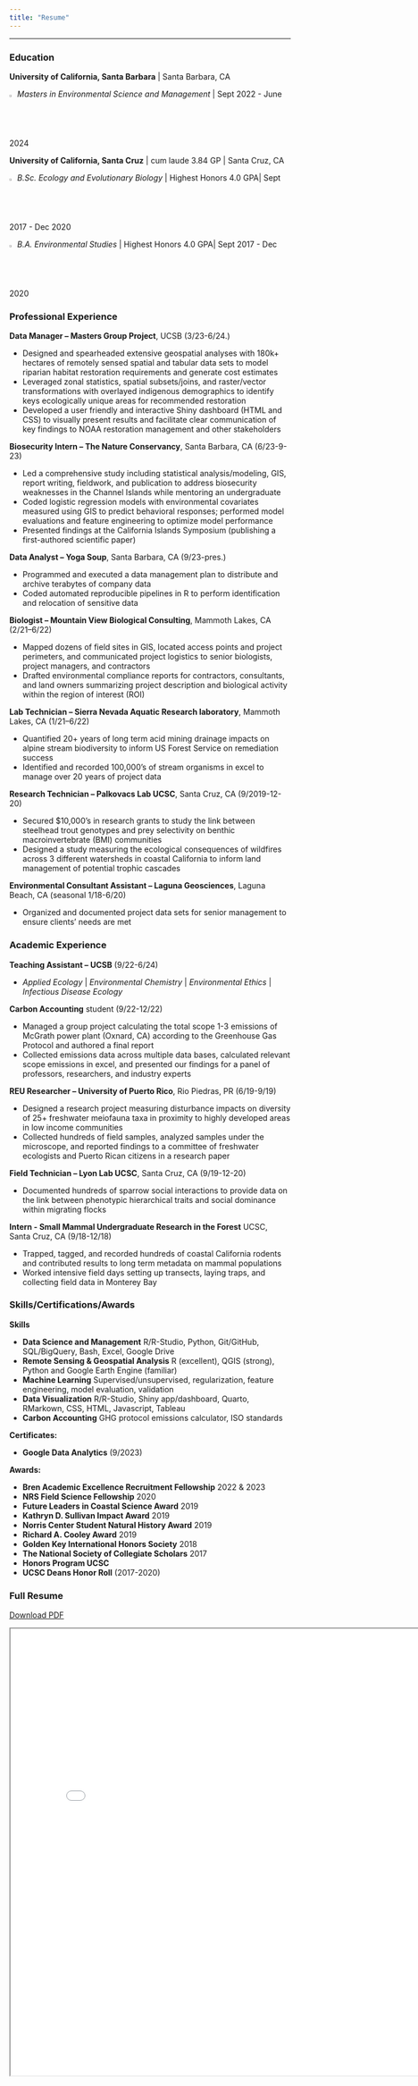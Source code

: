```yaml
---
title: "Resume"
---
```


<hr class="custom-line">

::: panel-tabset
### Education

**University of California, Santa Barbara** \| Santa Barbara, CA

![](images/cap2.svg){width="2%"} *Masters in Environmental Science and Management* \| Sept 2022 - June 2024

**University of California, Santa Cruz** \| cum laude 3.84 GP \| Santa Cruz, CA

![](images/cap2.svg){width="2%"} *B.Sc. Ecology and Evolutionary Biology* \| Highest Honors 4.0 GPA\| Sept 2017 - Dec 2020

![](images/cap2.svg){width="2%"} *B.A. Environmental Studies* \| Highest Honors 4.0 GPA\| Sept 2017 - Dec 2020

### Professional Experience

**Data Manager -- Masters Group Project**, UCSB (3/23-6/24.)

-   Designed and spearheaded extensive geospatial analyses with 180k+ hectares of remotely sensed spatial and tabular data sets to model riparian habitat restoration requirements and generate cost estimates 
-   Leveraged zonal statistics, spatial subsets/joins, and raster/vector transformations with overlayed indigenous demographics to identify keys ecologically unique areas for recommended restoration    
-   Developed a user friendly and interactive Shiny dashboard (HTML and CSS) to visually present results and facilitate clear communication of key findings to NOAA restoration management and other stakeholders

**Biosecurity Intern -- The Nature Conservancy**, Santa Barbara, CA (6/23-9-23)

-   Led a comprehensive study including statistical analysis/modeling, GIS, report writing, fieldwork, and publication to address biosecurity weaknesses in the Channel Islands while mentoring an undergraduate
-   Coded logistic regression models with environmental covariates measured using GIS to predict behavioral responses; performed model evaluations and feature engineering to optimize model performance 
-   Presented findings at the California Islands Symposium (publishing a first-authored scientific paper)

**Data Analyst -- Yoga Soup**, Santa Barbara, CA (9/23-pres.)

-   Programmed and executed a data management plan to distribute and archive terabytes of company data
-   Coded automated reproducible pipelines in R to perform identification and relocation of sensitive data


**Biologist -- Mountain View Biological Consulting**, Mammoth Lakes, CA (2/21–6/22)

-   Mapped dozens of field sites in GIS, located access points and project perimeters, and communicated project logistics to senior biologists, project managers, and contractors
-   Drafted environmental compliance reports for contractors, consultants, and land owners summarizing project description and biological activity within the region of interest (ROI)

**Lab Technician -- Sierra Nevada Aquatic Research laboratory**, Mammoth Lakes, CA (1/21–6/22)

-   Quantified 20+ years of long term acid mining drainage impacts on alpine stream biodiversity to inform US Forest Service on remediation success
-   Identified and recorded 100,000’s of stream organisms in excel to manage over 20 years of project data

**Research Technician -- Palkovacs Lab UCSC**, Santa Cruz, CA (9/2019-12-20)

-   Secured \$10,000's in research grants to study the link between steelhead trout genotypes and prey selectivity on benthic macroinvertebrate (BMI) communities
-   Designed a study measuring the ecological consequences of wildfires across 3 different watersheds in coastal California to inform land management of potential trophic cascades

**Environmental Consultant Assistant – Laguna Geosciences**, Laguna Beach, CA (seasonal 1/18-6/20)

-   Organized and documented project data sets for senior management to ensure clients’ needs are met

### Academic Experience

**Teaching Assistant -- UCSB** (9/22-6/24)

-   *Applied Ecology* \| *Environmental Chemistry* \| *Environmental Ethics* \| *Infectious Disease Ecology*

**Carbon Accounting** student (9/22-12/22)

-   Managed a group project calculating the total scope 1-3 emissions of McGrath power plant (Oxnard, CA) according to the Greenhouse Gas Protocol and authored a final report
-   Collected emissions data across multiple data bases, calculated relevant scope emissions in excel, and presented our findings for a panel of professors, researchers, and industry experts

**REU Researcher -- University of Puerto Rico**, Rio Piedras, PR (6/19-9/19)

-   Designed a research project measuring disturbance impacts on diversity of 25+ freshwater meiofauna taxa in proximity to highly developed areas in low income communities
-   Collected hundreds of field samples, analyzed samples under the microscope, and reported findings to a committee of freshwater ecologists and Puerto Rican citizens in a research paper

**Field Technician -- Lyon Lab UCSC**, Santa Cruz, CA (9/19-12-20)

-   Documented hundreds of sparrow social interactions to provide data on the link between phenotypic hierarchical traits and social dominance within migrating flocks

**Intern - Small Mammal Undergraduate Research in the Forest** UCSC, Santa Cruz, CA (9/18-12/18)

-   Trapped, tagged, and recorded hundreds of coastal California rodents and contributed results to long term metadata on mammal populations
-   Worked intensive field days setting up transects, laying traps, and collecting field data in Monterey Bay

### Skills/Certifications/Awards

**Skills**

-   **Data Science and Management** R/R-Studio, Python, Git/GitHub, SQL/BigQuery, Bash, Excel, Google Drive
-   **Remote Sensing & Geospatial Analysis** R (excellent), QGIS (strong), Python and Google Earth Engine (familiar)
-   **Machine Learning** Supervised/unsupervised, regularization, feature engineering, model evaluation, validation
-   **Data Visualization** R/R-Studio, Shiny app/dashboard, Quarto, RMarkown, CSS, HTML, Javascript, Tableau
-   **Carbon Accounting** GHG protocol emissions calculator, ISO standards 


**Certificates:**

-   **Google Data Analytics** (9/2023)

**Awards:**

-   **Bren Academic Excellence Recruitment Fellowship** 2022 & 2023
-   **NRS Field Science Fellowship** 2020
-   **Future Leaders in Coastal Science Award** 2019
-   **Kathryn D. Sullivan Impact Award** 2019
-   **Norris Center Student Natural History Award** 2019
-   **Richard A. Cooley Award** 2019
-   **Golden Key International Honors Society** 2018
-   **The National Society of Collegiate Scholars** 2017
-   **Honors Program UCSC**
-   **UCSC Deans Honor Roll** (2017-2020)

### Full Resume

<p align="center">

[Download PDF](rh_resume.pdf)

</p>

<iframe width="800" height="800" src="rh_resume.pdf">

</iframe>
:::
